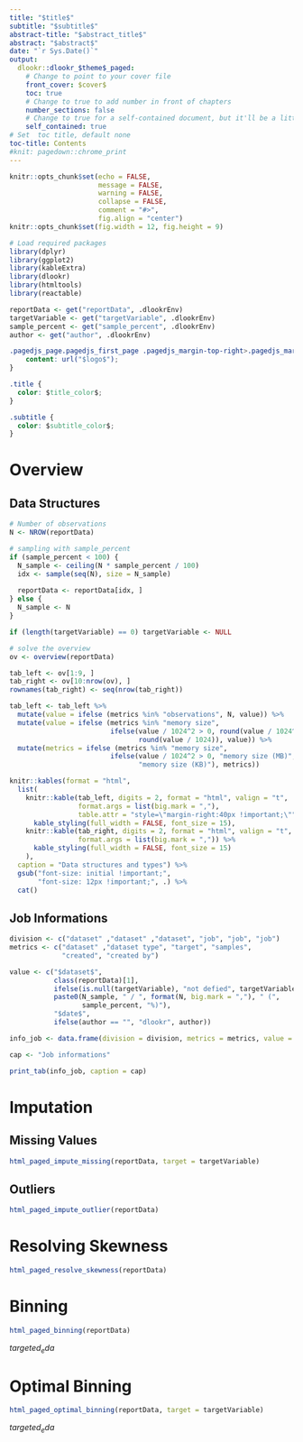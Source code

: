 ```yaml
---
title: "$title$"
subtitle: "$subtitle$"
abstract-title: "$abstract_title$"
abstract: "$abstract$"
date: "`r Sys.Date()`"
output: 
  dlookr::dlookr_$theme$_paged: 
    # Change to point to your cover file
    front_cover: $cover$
    toc: true
    # Change to true to add number in front of chapters
    number_sections: false
    # Change to true for a self-contained document, but it'll be a litte slower for Pandoc to render
    self_contained: true
# Set  toc title, default none
toc-title: Contents
#knit: pagedown::chrome_print
---
```


```r
knitr::opts_chunk$set(echo = FALSE, 
                      message = FALSE, 
                      warning = FALSE, 
                      collapse = FALSE,
                      comment = "#>",
                      fig.align = "center")
knitr::opts_chunk$set(fig.width = 12, fig.height = 9)
```

```r
# Load required packages
library(dplyr)
library(ggplot2)
library(kableExtra)
library(dlookr)
library(htmltools)
library(reactable)

reportData <- get("reportData", .dlookrEnv)
targetVariable <- get("targetVariable", .dlookrEnv)
sample_percent <- get("sample_percent", .dlookrEnv)
author <- get("author", .dlookrEnv)
```


```css
.pagedjs_page.pagedjs_first_page .pagedjs_margin-top-right>.pagedjs_margin-content::after {
    content: url("$logo$");
}

.title {
  color: $title_color$;
}

.subtitle {
  color: $subtitle_color$;
}
```

# Overview
## Data Structures

```r
# Number of observations
N <- NROW(reportData)

# sampling with sample_percent
if (sample_percent < 100) {
  N_sample <- ceiling(N * sample_percent / 100)
  idx <- sample(seq(N), size = N_sample)
  
  reportData <- reportData[idx, ]
} else {
  N_sample <- N
}

if (length(targetVariable) == 0) targetVariable <- NULL
```

```r
# solve the overview
ov <- overview(reportData)

tab_left <- ov[1:9, ]
tab_right <- ov[10:nrow(ov), ]
rownames(tab_right) <- seq(nrow(tab_right))

tab_left <- tab_left %>% 
  mutate(value = ifelse (metrics %in% "observations", N, value)) %>%   
  mutate(value = ifelse (metrics %in% "memory size", 
                         ifelse(value / 1024^2 > 0, round(value / 1024^2),
                                round(value / 1024)), value)) %>%   
  mutate(metrics = ifelse (metrics %in% "memory size", 
                         ifelse(value / 1024^2 > 0, "memory size (MB)",
                                "memory size (KB)"), metrics))

knitr::kables(format = "html",
  list(
    knitr::kable(tab_left, digits = 2, format = "html", valign = "t",
                 format.args = list(big.mark = ","),
                 table.attr = "style=\"margin-right:40px !important;\"") %>% 
      kable_styling(full_width = FALSE, font_size = 15), 
    knitr::kable(tab_right, digits = 2, format = "html", valign = "t",
                 format.args = list(big.mark = ",")) %>% 
      kable_styling(full_width = FALSE, font_size = 15) 
    ),
  caption = "Data structures and types") %>% 
  gsub("font-size: initial !important;",
       "font-size: 12px !important;", .) %>%    
  cat()
```

## Job Informations

```r
division <- c("dataset" ,"dataset" ,"dataset", "job", "job", "job")
metrics <- c("dataset" ,"dataset type", "target", "samples", 
             "created", "created by")

value <- c("$dataset$", 
           class(reportData)[1], 
           ifelse(is.null(targetVariable), "not defied", targetVariable),
           paste0(N_sample, " / ", format(N, big.mark = ","), " (",
                  sample_percent, "%)"),
           "$date$",
           ifelse(author == "", "dlookr", author))

info_job <- data.frame(division = division, metrics = metrics, value = value)

cap <- "Job informations"

print_tab(info_job, caption = cap)
```

# Imputation
## Missing Values

```r
html_paged_impute_missing(reportData, target = targetVariable)
```

## Outliers

```r
html_paged_impute_outlier(reportData)
```

# Resolving Skewness

```r
html_paged_resolve_skewness(reportData)
```

# Binning

```r
html_paged_binning(reportData)
```

$targeted_eda$

# Optimal Binning

```r
html_paged_optimal_binning(reportData, target = targetVariable)
```

$targeted_eda$
